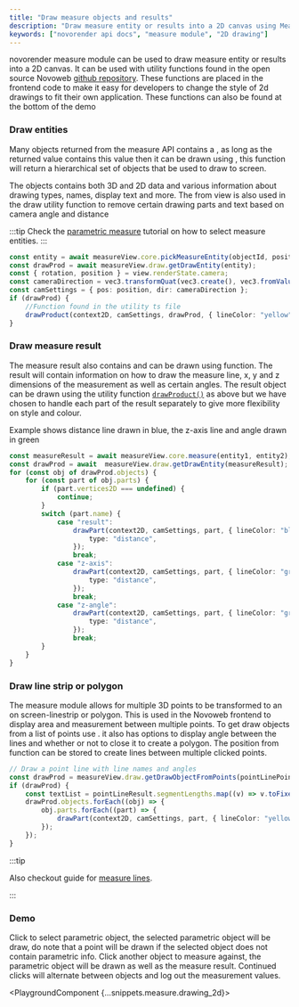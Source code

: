```yaml
---
title: "Draw measure objects and results"
description: "Draw measure entity or results into a 2D canvas using Measure module."
keywords: ["novorender api docs", "measure module", "2D drawing"]
---
```



novorender measure module can be used to draw measure entity or results into a 2D canvas.
It can be used with utility functions found in the open source Novoweb [github repository](https://github.com/novorender/novoweb/blob/develop/src/features/engine2D/utils.ts).
These functions are placed in the frontend code to make it easy for developers to change the style of 2d drawings to fit their own application.
These functions can also be found at the bottom of the demo

### Draw entities

Many objects returned from the measure API contains a <CodeLink type="interface" name="DrawableEntity.drawkind" />, as long as the returned value contains this value then it can be drawn using <CodeLink type="class" name="DrawModule.getDrawEntity" />, this function will return a hierarchical set of objects that be used to draw to screen.

The objects contains both 3D and 2D data and various information about drawing types, names, display text and more.
The <CodeLink type="interface" name="RenderStateCamera" /> from view is also used in the draw utility function to remove certain drawing parts and text based on camera angle and distance

:::tip
Check the [parametric measure](./parametric_measure) tutorial on how to select measure entities.
:::

```typescript
const entity = await measureView.core.pickMeasureEntity(objectId, position);
const drawProd = await measureView.draw.getDrawEntity(entity);
const { rotation, position } = view.renderState.camera;
const cameraDirection = vec3.transformQuat(vec3.create(), vec3.fromValues(0, 0, -1), rotation);
const camSettings = { pos: position, dir: cameraDirection };
if (drawProd) {
    //Function found in the utility ts file
    drawProduct(context2D, camSettings, drawProd, { lineColor: "yellow", fillColor: "blue" }, 3);
}
```

### Draw measure result

The measure result also contains <CodeLink type="interface" name="DrawableEntity.drawkind" /> and can be drawn using <CodeLink type="class" name="DrawModule.getDrawEntity" /> function.
The result will contain information on how to draw the measure line, x, y and z dimensions of the measurement as well as certain angles.
The result object can be drawn using the utility function <code>[drawProduct()](https://github.com/novorender/novoweb/blob/develop/src/features/engine2D/utils.ts#L24)</code> as above but we have chosen to handle each part of the result separately to give more flexibility on style and colour.

Example shows distance line drawn in blue, the z-axis line and angle drawn in green

```typescript
const measureResult = await measureView.core.measure(entity1, entity2);
const drawProd = await  measureView.draw.getDrawEntity(measureResult);
for (const obj of drawProd.objects) {
    for (const part of obj.parts) {
        if (part.vertices2D === undefined) {
            continue;
        }
        switch (part.name) {
            case "result":
                drawPart(context2D, camSettings, part, { lineColor: "blue" }, 3, {
                    type: "distance",
                });
                break;
            case "z-axis":
                drawPart(context2D, camSettings, part, { lineColor: "green" }, 3, {
                    type: "distance",
                });
                break;
            case "z-angle":
                drawPart(context2D, camSettings, part, { lineColor: "green" }, 2, {
                    type: "distance",
                });
                break;
        }
    }
}
```

### Draw line strip or polygon

The measure module allows for multiple 3D points to be transformed to an on screen-linestrip or polygon.
This is used in the Novoweb frontend to display area and measurement between multiple points.
To get draw objects from a list of points use <CodeLink type="class" name="DrawModule.getdrawobjectfrompoints" />.
it also has options to display angle between the lines and whether or not to close it to create a polygon.
The position from <CodeLink type="class" name="View.pick"/> function can be stored to create lines between multiple clicked points.

```typescript
// Draw a point line with line names and angles
const drawProd = measureView.draw.getDrawObjectFromPoints(pointLinePoints, false, false);
if (drawProd) {
    const textList = pointLineResult.segmentLengths.map((v) => v.toFixed(2));
    drawProd.objects.forEach((obj) => {
        obj.parts.forEach((part) => {
            drawPart(context2D, camSettings, part, { lineColor: "yellow", pointColor: { start: "green" } }, 2, { type: "distance", customText: textList });
        });
    });
}
```

:::tip

Also checkout guide for [measure lines](./measure_line).

:::

### Demo

Click to select parametric object, the selected parametric object will be draw, do note that a point will be drawn if the selected object does not contain parametric info.
Click another object to measure against, the parametric object will be drawn as well as the measure result.
Continued clicks will alternate between objects and log out the measurement values.

<PlaygroundComponent {...snippets.measure.drawing_2d}></PlaygroundComponent>
